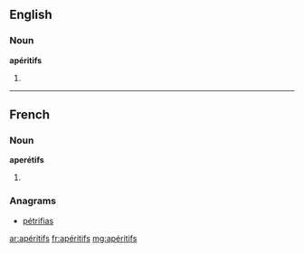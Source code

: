 ==English==

===Noun===
'''apéritifs'''

# {{plural of|apéritif}}
----
==French==

===Noun===
'''aperétifs''' {{m|p}}

# {{plural of|[[apéritif]]|lang=fr}}

===Anagrams===
* [[pétrifias#French|pétrifias]]

[[ar:apéritifs]]
[[fr:apéritifs]]
[[mg:apéritifs]]